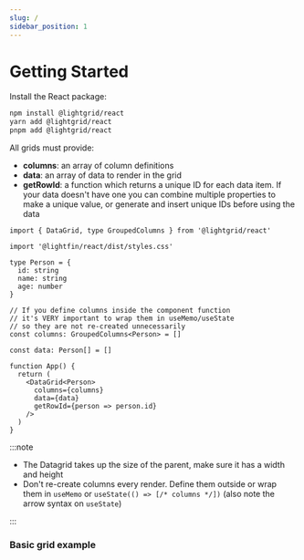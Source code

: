 ```yaml
---
slug: /
sidebar_position: 1
---
```



# Getting Started

Install the React package:

```bash
npm install @lightgrid/react
yarn add @lightgrid/react
pnpm add @lightgrid/react
```

All grids must provide:

- **columns**: an array of column definitions
- **data**: an array of data to render in the grid
- **getRowId**: a function which returns a unique ID for each data item. If your data doesn't have one you can combine multiple properties to make a unique value, or generate and insert unique IDs before using the data

```tsx
import { DataGrid, type GroupedColumns } from '@lightgrid/react'

import '@lightfin/react/dist/styles.css'

type Person = {
  id: string
  name: string
  age: number
}

// If you define columns inside the component function
// it's VERY important to wrap them in useMemo/useState
// so they are not re-created unnecessarily
const columns: GroupedColumns<Person> = []

const data: Person[] = []

function App() {
  return (
    <DataGrid<Person>
      columns={columns}
      data={data}
      getRowId={person => person.id}
    />
  )
}
```

:::note

- The Datagrid takes up the size of the parent, make sure it has a width and height
- Don't re-create columns every render. Define them outside or wrap them in `useMemo` or `useState(() => [/* columns */])` (also note the arrow syntax on `useState`)

:::

### Basic grid example

<Demo demoPath="basic-grid" srcPath="BasicGrid.tsx" height="362px" />
